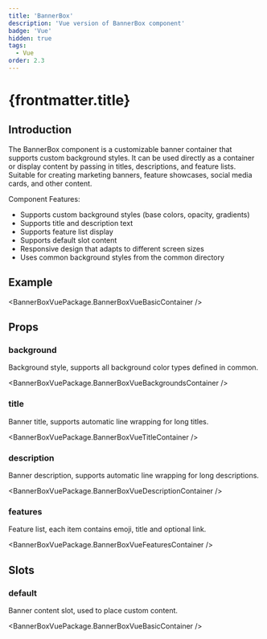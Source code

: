 ```yaml
---
title: 'BannerBox'
description: 'Vue version of BannerBox component'
badge: 'Vue'
hidden: true
tags:
  - Vue
order: 2.3
---
```



# {frontmatter.title}

## Introduction

The BannerBox component is a customizable banner container that supports custom background styles. It can be used directly as a container or display content by passing in titles, descriptions, and feature lists. Suitable for creating marketing banners, feature showcases, social media cards, and other content.

Component Features:

- Supports custom background styles (base colors, opacity, gradients)
- Supports title and description text
- Supports feature list display
- Supports default slot content
- Responsive design that adapts to different screen sizes
- Uses common background styles from the common directory

## Example

<BannerBoxVuePackage.BannerBoxVueBasicContainer />

## Props

### background

Background style, supports all background color types defined in common.

<BannerBoxVuePackage.BannerBoxVueBackgroundsContainer />

### title

Banner title, supports automatic line wrapping for long titles.

<BannerBoxVuePackage.BannerBoxVueTitleContainer />

### description

Banner description, supports automatic line wrapping for long descriptions.

<BannerBoxVuePackage.BannerBoxVueDescriptionContainer />

### features

Feature list, each item contains emoji, title and optional link.

<BannerBoxVuePackage.BannerBoxVueFeaturesContainer />

## Slots

### default

Banner content slot, used to place custom content.

<BannerBoxVuePackage.BannerBoxVueBasicContainer />
